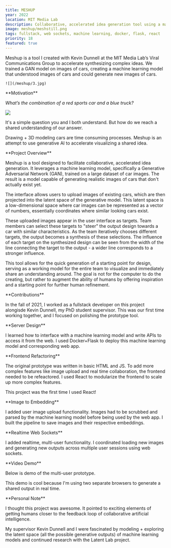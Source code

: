 ```yaml
---
title: MESHUP
year: 2022
location: MIT Media Lab
description: Collaborative, accelerated idea generation tool using a machine learning model trained on images of cars
image: meshup/meshstill.png
tags: fullstack, web sockets, machine learning, docker, flask, react
priority: 18
featured: true
---
```


<Hero>
  <div>
    <Callout
      link="https://www.media.mit.edu/projects/tools-to-synthesize-with/overview/"
      text="MIT Project Writeup"
    />
  </div>
  <div>
    Meshup is a tool I created with Kevin Dunnell at the MIT Media Lab’s Viral
    Communications Group to accelerate synthesizing complex ideas. We trained a
    GAN model on images of cars, creating a machine learning model that
    understood images of cars and could generate new images of cars.

    ![](/meshup/3.jpg)

  </div>
</Hero>

<Line />

<TwoCol>
**Motivation**

_What’s the combination of a red sports car and a blue truck?_

![](/meshup/2.jpg)

It's a simple question you and I both understand. But how do we reach a shared
understanding of our answer.

Drawing + 3D modeling cars are time consuming processes. Meshup is an attempt
to use generative AI to accelerate visualizing a shared idea.

</TwoCol>

<Line />

<TwoCol>
**Project Overview**

Meshup is a tool designed to facilitate collaborative, accelerated idea generation.
It leverages a machine learning model, specifically a Generative Adversarial Network (GAN),
trained on a large dataset of car images. The result is a model capable of generating realistic
images of cars that don't actually exist yet.

The interface allows users to upload images of existing cars,
which are then projected into the latent space of the generative model.
This latent space is a low-dimensional space where car images can be
represented as a vector of numbers, essentially coordinates where similar looking cars exist.

These uploaded images appear in the user interface as targets.
Team members can select these targets to "steer" the output design
towards a car with similar characteristics. As the team iteratively
chooses different targets, the output becomes a synthesis of these selections.
The influence of each target on the synthesized design can be seen from the
width of the line connecting the target to the output - a wider line corresponds
to a stronger influence.

This tool allows for the quick generation of a starting point for design,
serving as a working model for the entire team to visualize and immediately
share an understanding around. The goal is not for the computer to do the creating,
but rather to augment the ability of humans by offering inspiration and a starting
point for further human refinement.

</TwoCol>

<Line />

<TwoCol>
**Contributions**

In the fall of 2021, I worked as a fullstack developer on this project alongisde Kevin Dunnell,
my PhD student supervisor. This was our first time working together, and
I focused on polishing the prototype tool.

<TwoCol>
**Server Design**

I learned how to interface with a machine learning model and write
APIs to access it from the web. I used Docker+Flask to deploy this machine learning
model and corresponding web app.

</TwoCol>

<TwoCol>
**Frontend Refactoring**

The original prototype was written in basic HTML and JS. To add more complex features like image upload
and real time collaboration, the frontend needed to be refeactored. I used React to modularize
the frontend to scale up more complex features.

This project was the first time I used React!

</TwoCol>

<TwoCol>
**Image to Embedding**

I added user image upload functionality. Images had to be scrubbed
and parsed by the machine learning model before being used by the web app.
I built the pipeline to save images and their respective embeddings.

</TwoCol>

<TwoCol>
**Realtime Web Sockets**

I added realtime, multi-user functionality. I coordinated loading new images and generating
new outputs across multiple user sessions using web sockets.

</TwoCol>

</TwoCol>

<Line />

<TwoCol>
**Video Demo**

Below is demo of the multi-user prototype.

This demo is cool because I'm using two separate browsers to generate
a shared output in real time.

<Vimeo vimeoId="713495315" />

</TwoCol>

<Line />

<TwoCol>
**Personal Note**

I thought this project was awesome. It pointed to exciting elements of
getting humans closer to the feedback loop of collaborative artificial intelligence.

My supervisor Kevin Dunnell and I were fascinated by modeling + exploring the latent space (all the possible generative outputs) of machine learning models and continued research with the Latent Lab project.

</TwoCol>
